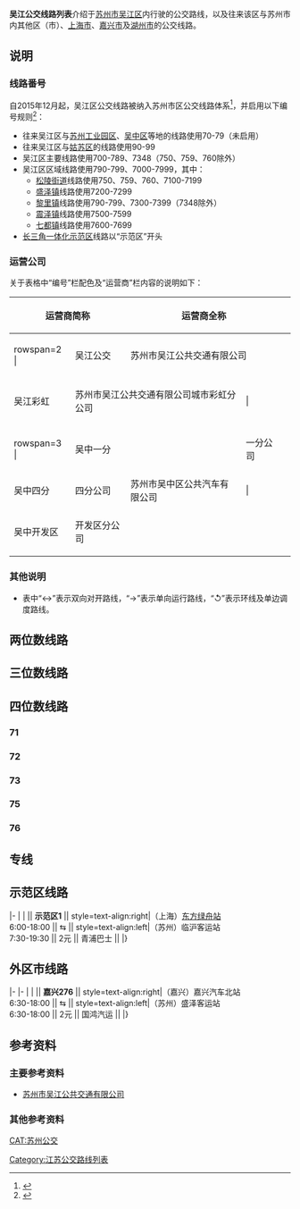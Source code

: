 {{动态列表}}
{{苏州公交线路列表系列}}
'''吴江公交线路列表'''介绍于[[苏州市|苏州市]][[吴江区|吴江区]]内行驶的公交路线，以及往来该区与苏州市内其他区（市）、[[上海市|上海市]]、[[嘉兴市|嘉兴市]]及[[湖州市|湖州市]]的公交线路。

== 说明 ==
=== 线路番号 ===
自2015年12月起，吴江区公交线路被纳入苏州市区公交线路体系<ref>{{Cite news|author=管有明|title=吴江区公交统一定为7字头|url=http://sz.sina.com.cn/news/yz/2015-12-03/detail-ifxmifzc0764071.shtml|date=2015-12-03|newspaper=《城市商报》|pages=A03|via=[[新浪|新浪]]|access-date=2020-12-13}}</ref>，并启用以下编号规则<ref>{{Cite web|title=苏州公交线路的番号命名原来有这么多的讲究~|url=https://www.sohu.com/a/241286626_731801|date=2018-07-15|work=苏州市交通运输指挥中心|publisher=[[搜狐|搜狐]]|access-date=2020-12-13}}</ref>：
* 往来吴江区与[[苏州工业园区|苏州工业园区]]、[[吴中区|吴中区]]等地的线路使用70-79（未启用）
* 往来吴江区与[[姑苏区|姑苏区]]的线路使用90-99
* 吴江区主要线路使用700-789、7348（750、759、760除外）
* 吴江区区域线路使用790-799、7000-7999，其中：
** [[松陵街道|松陵街道]]线路使用750、759、760、7100-7199
** [[盛泽镇|盛泽镇]]线路使用7200-7299
** [[黎里镇|黎里镇]]线路使用790-799、7300-7399（7348除外）
** [[震泽镇|震泽镇]]线路使用7500-7599
** [[七都镇_(苏州市)|七都镇]]线路使用7600-7699
* [[长江三角洲区域一体化发展#长三角一体化示范区|长三角一体化示范区]]线路以“示范区”开头

=== 运营公司 ===
关于表格中“编号”栏配色及“运营商”栏内容的说明如下：
{| class=wikitable style="margin: 1em auto 1em auto;text-align:center" width=80%
|+
! colspan=2|运营商简称 !! colspan=2|运营商全称 !! width=0| !! colspan=2|运营商简称 !! colspan=2|运营商全称
|-
| rowspan=2 {{苏州公交公司色块|wujiang}}| || 吴江公交 || colspan=2|苏州市吴江公共交通有限公司 || rowspan=5| || {{苏州公交公司色块|suzhou}}| || 苏州一分 || 苏州市公交集团有限公司 || 一分公司
|-
| 吴江彩虹 || colspan=2|苏州市吴江公共交通有限公司城市彩虹分公司 || {{苏州公交公司色块|kunshan}}| || 昆山三分 || 昆山市公共交通集团有限公司 || 三分公司
|-
| rowspan=3 {{苏州公交公司色块|wuzhong}}| || 吴中一分 || rowspan=3|苏州市吴中区公共汽车有限公司 || 一分公司 || {{苏州公交公司色块|other}}| || 其他公司 || colspan=2|由表中列出的其他公司营办
|-
| 吴中四分 || 四分公司 || {{苏州公交公司色块|multi}}| || 多个公司 || colspan=2|由多个公司共同营办
|-
| 吴中开发区 || 开发区分公司
|}

=== 其他说明 ===
* 表中“↔”表示双向对开路线，“→”表示单向运行路线，“↺”表示环线及单边调度路线。

== 两位数线路 ==
{{苏州公交线路列表|loc=吴江|time=yes|91|92|93|94}}

== 三位数线路 ==
{{苏州公交线路列表|loc=吴江|time=yes|701|702|705|706|707|708|709|710|711|712|713|715|716|717|718|719|720|721|722|723|725|726|731|732|733|734|735|736|737|738|739|740|741|742|743|745|746|747|748|749|750|751|752|753|754|755|756|757|758|759|760|761南|761北|762|763|765|766|767|767夜|768|769|770|771|772|773|775|776|777|781|782|783|785|786|791|792|793|795|796}}

== 四位数线路 ==
=== 71 ===
{{苏州公交线路列表|loc=吴江|time=yes|7101|7102|7103|7103区间|7105|7105区间|7106|7107|7108|7109|7110|7111|7113|7115|7116|7117|7118|7118区间|7119|7120东|7120西|7121}}

=== 72 ===
{{苏州公交线路列表|loc=吴江|time=yes|7202|7205|7205支|7206|7207|7208|7209|7210|7211|7213|7215|7216|7218|7219|7220|7221|7223|7225|7226|7227|7228|7229|7230}}

=== 73 ===
{{苏州公交线路列表|loc=吴江|time=yes|7301|7308|7309|7310|7311|7312|7313|7315|7316|7317|7318|7319|7320|7321|7323|7326|7327|7331|7333|7335|7336|7348}}

=== 75 ===
{{苏州公交线路列表|loc=吴江|time=yes|7501|7502|7505|7505区间|7506|7507|7508|7509|7510|7511|7512|7513|7515}}

=== 76 ===
{{苏州公交线路列表|loc=吴江|time=yes|7601|7603|7605|7606|7607|7608|7609|7610|7611|7612|7613|7616|7617|7620|7621}}

== 专线 ==
{{苏州公交线路列表|loc=吴江|time=yes|728|729|730|778|779|780}}

== 示范区线路 ==
{{苏州公交线路列表|loc=吴江|time=yes|end=no|示范区2|示范区4|示范区5}}
|-
| {{苏州公交公司色块|other}}| || '''示范区1''' || style=text-align:right|（上海）[[东方绿舟站|东方绿舟站]]<br>6:00-18:00 || ⇆ || style=text-align:left|（苏州）临沪客运站<br>7:30-19:30 || 2元 || 青浦巴士 || 
|}

== 外区市线路 ==
{{苏州公交线路列表|time=yes|end=no|快6|57|66|504|562支|5002}}
|-
{{苏州公交线路列表|time=yes|start=no|end=no|loc=昆山|C10}}
|-
| {{苏州公交公司色块|other}}| || '''嘉兴276''' || style=text-align:right|（嘉兴）嘉兴汽车北站<br>6:30-18:00 || ⇆ || style=text-align:left|（苏州）盛泽客运站<br>6:30-18:00 || 2元 || 国鸿汽运 || 
|}

== 参考资料 ==
=== 主要参考资料 ===
* [http://www.wjgjw.net/busSearch.html 苏州市吴江公共交通有限公司]{{Wayback|url=http://www.wjgjw.net/busSearch.html |date=20201031092427 }}

=== 其他参考资料 ===
{{Reflist}}

{{中国公交线路表}}
[[CAT:苏州公交|CAT:苏州公交]]
[[Category:江苏公交路线列表|Category:江苏公交路线列表]]